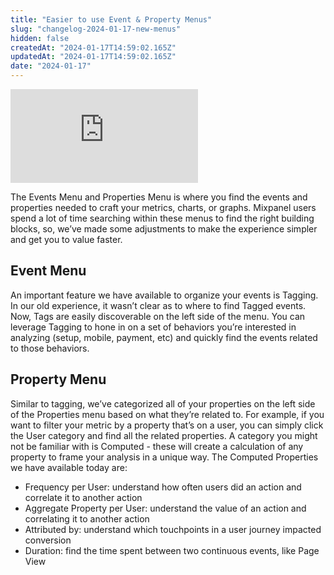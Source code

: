```yaml
---
title: "Easier to use Event & Property Menus"
slug: "changelog-2024-01-17-new-menus"
hidden: false
createdAt: "2024-01-17T14:59:02.165Z"
updatedAt: "2024-01-17T14:59:02.165Z"
date: "2024-01-17"
---
```


<div style={{position: 'relative', paddingBottom: '64.90384615384616%', height: 0}}>
    <iframe src="https://www.loom.com/embed/2ebb3ec708334fd69e27130cf6bfc3db"
        frameBorder="0"
        webkitallowfullscreen="true" mozallowfullscreen="true" allowFullScreen
        style={{position: 'absolute', 'top': 0, 'left': 0, 'width': '100%', 'height': '100%'}}>
    </iframe>
</div>

The Events Menu and Properties Menu is where you find the events and properties needed to craft your metrics, charts, or graphs. Mixpanel users spend a lot of time searching within these menus to find the right building blocks, so, we’ve made some adjustments to make the experience simpler and get you to value faster. 

## Event Menu

An important feature we have available to organize your events is Tagging. In our old experience, it wasn’t clear as to where to find Tagged events. Now, Tags are easily discoverable on the left side of the menu. You can leverage Tagging to hone in on a set of behaviors you’re interested in analyzing (setup, mobile, payment, etc) and quickly find the events related to those behaviors.


## Property Menu

Similar to tagging, we’ve categorized all of your properties on the left side of the Properties menu based on what they’re related to. For example, if you want to filter your metric by a property that’s on a user, you can simply click the User category and find all the related properties. 
A category you might not be familiar with is Computed - these will create a calculation of any property to frame your analysis in a unique way. The Computed Properties we have available today are:
- Frequency per User: understand how often users did an action and correlate it to another action
- Aggregate Property per User: understand the value of an action and correlating it to another action
- Attributed by: understand which touchpoints in a user journey impacted conversion 
- Duration: find the time spent between two continuous events, like Page View


